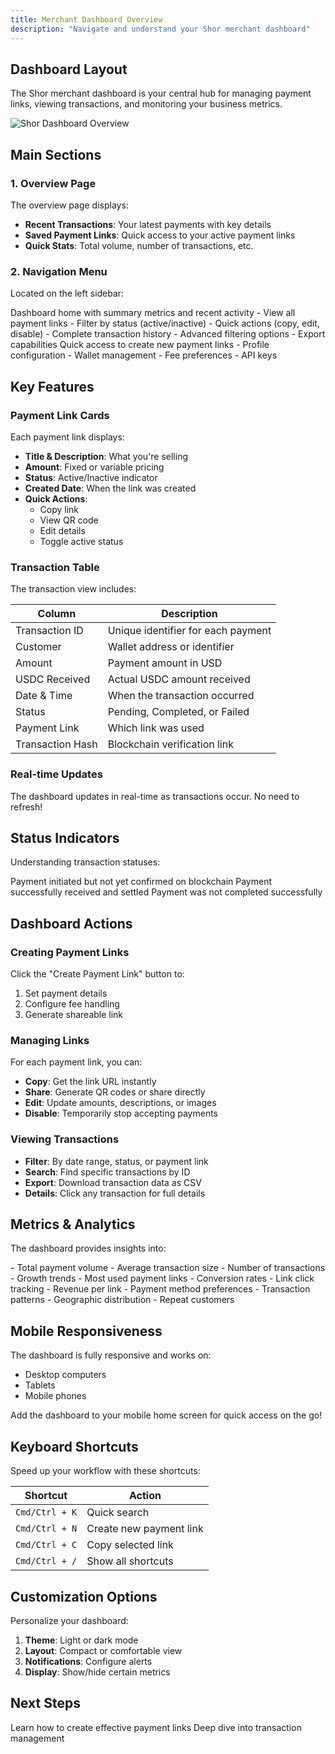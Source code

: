 ```yaml
---
title: Merchant Dashboard Overview
description: "Navigate and understand your Shor merchant dashboard"
---
```


## Dashboard Layout

The Shor merchant dashboard is your central hub for managing payment links, viewing transactions, and monitoring your business metrics.

<Frame>
  <img src="/images/dashboard-overview.png" alt="Shor Dashboard Overview" />
</Frame>

## Main Sections

### 1. Overview Page

The overview page displays:
- **Recent Transactions**: Your latest payments with key details
- **Saved Payment Links**: Quick access to your active payment links
- **Quick Stats**: Total volume, number of transactions, etc.

### 2. Navigation Menu

Located on the left sidebar:

<Tabs>
  <Tab title="Overview">
    Dashboard home with summary metrics and recent activity
  </Tab>
  <Tab title="Payment Links">
    - View all payment links
    - Filter by status (active/inactive)
    - Quick actions (copy, edit, disable)
  </Tab>
  <Tab title="Transactions">
    - Complete transaction history
    - Advanced filtering options
    - Export capabilities
  </Tab>
  <Tab title="Create Link">
    Quick access to create new payment links
  </Tab>
  <Tab title="Settings">
    - Profile configuration
    - Wallet management
    - Fee preferences
    - API keys
  </Tab>
</Tabs>

## Key Features

### Payment Link Cards

Each payment link displays:
- **Title & Description**: What you're selling
- **Amount**: Fixed or variable pricing
- **Status**: Active/Inactive indicator
- **Created Date**: When the link was created
- **Quick Actions**:
  - Copy link
  - View QR code
  - Edit details
  - Toggle active status

### Transaction Table

The transaction view includes:

| Column | Description |
|--------|-------------|
| Transaction ID | Unique identifier for each payment |
| Customer | Wallet address or identifier |
| Amount | Payment amount in USD |
| USDC Received | Actual USDC amount received |
| Date & Time | When the transaction occurred |
| Status | Pending, Completed, or Failed |
| Payment Link | Which link was used |
| Transaction Hash | Blockchain verification link |

### Real-time Updates

<Note>
The dashboard updates in real-time as transactions occur. No need to refresh!
</Note>

## Status Indicators

Understanding transaction statuses:

<CardGroup cols={3}>
  <Card title="Pending" icon="clock" color="#FFA500">
    Payment initiated but not yet confirmed on blockchain
  </Card>
  <Card title="Completed" icon="check-circle" color="#00FF00">
    Payment successfully received and settled
  </Card>
  <Card title="Failed" icon="x-circle" color="#FF0000">
    Payment was not completed successfully
  </Card>
</CardGroup>

## Dashboard Actions

### Creating Payment Links
Click the "Create Payment Link" button to:
1. Set payment details
2. Configure fee handling
3. Generate shareable link

### Managing Links
For each payment link, you can:
- **Copy**: Get the link URL instantly
- **Share**: Generate QR codes or share directly
- **Edit**: Update amounts, descriptions, or images
- **Disable**: Temporarily stop accepting payments

### Viewing Transactions
- **Filter**: By date range, status, or payment link
- **Search**: Find specific transactions by ID
- **Export**: Download transaction data as CSV
- **Details**: Click any transaction for full details

## Metrics & Analytics

The dashboard provides insights into:

<AccordionGroup>
  <Accordion title="Volume Metrics">
    - Total payment volume
    - Average transaction size
    - Number of transactions
    - Growth trends
  </Accordion>
  <Accordion title="Link Performance">
    - Most used payment links
    - Conversion rates
    - Link click tracking
    - Revenue per link
  </Accordion>
  <Accordion title="Customer Insights">
    - Payment method preferences
    - Transaction patterns
    - Geographic distribution
    - Repeat customers
  </Accordion>
</AccordionGroup>

## Mobile Responsiveness

The dashboard is fully responsive and works on:
- Desktop computers
- Tablets
- Mobile phones

<Tip>
Add the dashboard to your mobile home screen for quick access on the go!
</Tip>

## Keyboard Shortcuts

Speed up your workflow with these shortcuts:

| Shortcut | Action |
|----------|--------|
| `Cmd/Ctrl + K` | Quick search |
| `Cmd/Ctrl + N` | Create new payment link |
| `Cmd/Ctrl + C` | Copy selected link |
| `Cmd/Ctrl + /` | Show all shortcuts |

## Customization Options

Personalize your dashboard:

1. **Theme**: Light or dark mode
2. **Layout**: Compact or comfortable view
3. **Notifications**: Configure alerts
4. **Display**: Show/hide certain metrics

## Next Steps

<CardGroup cols={2}>
  <Card
    title="Create Your First Link"
    icon="plus"
    href="/merchant/creating-payment-links"
  >
    Learn how to create effective payment links
  </Card>
  <Card
    title="Understand Transactions"
    icon="chart-line"
    href="/merchant/viewing-transactions"
  >
    Deep dive into transaction management
  </Card>
</CardGroup>